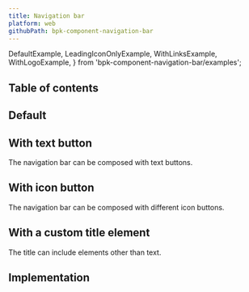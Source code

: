 ```yaml
---
title: Navigation bar
platform: web
githubPath: bpk-component-navigation-bar
---
```



  DefaultExample,
  LeadingIconOnlyExample,
  WithLinksExample,
  WithLogoExample,
} from 'bpk-component-navigation-bar/examples';

## Table of contents

## Default

<PresentationBlock>
  <LeadingIconOnlyExample />
</PresentationBlock>

## With text button

The navigation bar can be composed with text buttons.

<PresentationBlock>
  <WithLinksExample />
</PresentationBlock>


## With icon button

The navigation bar can be composed with different icon buttons.

<PresentationBlock>
  <DefaultExample />
</PresentationBlock>

## With a custom title element

The title can include elements other than text.

<PresentationBlock>
  <WithLogoExample />
</PresentationBlock>

## Implementation

<Readme file={readme} />